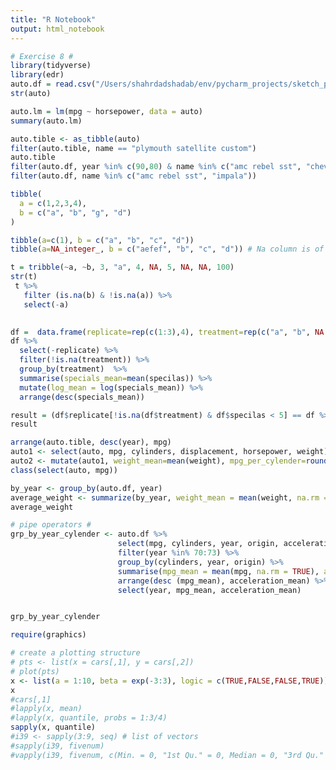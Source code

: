 ```yaml
---
title: "R Notebook"
output: html_notebook
---
```



```r
# Exercise 8 #
library(tidyverse)
library(edr)
auto.df = read.csv("/Users/shahrdadshadab/env/pycharm_projects/sketch_pad/my-R-project/ISLR/Data/Auto.csv", header=T, na.strings = "?")
str(auto)

auto.lm = lm(mpg ~ horsepower, data = auto)
summary(auto.lm)
```


```r
auto.tible <- as_tibble(auto)
filter(auto.tible, name == "plymouth satellite custom")
auto.tible
filter(auto.df, year %in% c(90,80) & name %in% c("amc rebel sst", "chevrolet impala"))
filter(auto.df, name %in% c("amc rebel sst", "impala"))
```


```r

tibble(
  a = c(1,2,3,4),
  b = c("a", "b", "g", "d")
)

tibble(a=c(1), b = c("a", "b", "c", "d"))
tibble(a=NA_integer_, b = c("aefef", "b", "c", "d")) # Na column is of type Integer

t = tribble(~a, ~b, 3, "a", 4, NA, 5, NA, NA, 100)
str(t)
 t %>% 
   filter (is.na(b) & !is.na(a)) %>%
   select(-a)

 
df =  data.frame(replicate=rep(c(1:3),4), treatment=rep(c("a", "b", NA, "d", NA, "e") ,2) , specilas=exp(1:12))
df %>%
  select(-replicate) %>%
  filter(!is.na(treatment)) %>%
  group_by(treatment)  %>%
  summarise(specials_mean=mean(specilas)) %>%
  mutate(log_mean = log(specials_mean)) %>%
  arrange(desc(specials_mean))

result = (df$replicate[!is.na(df$treatment) & df$specilas < 5] == df %>% filter(!is.na(treatment) & specilas < 5) %>% select (replicate))
result

```

```r
arrange(auto.tible, desc(year), mpg)
auto1 <- select(auto, mpg, cylinders, displacement, horsepower, weight)
auto2 <- mutate(auto1, weight_mean=mean(weight), mpg_per_cylender=round(mpg/cylinders, 3.0))
class(select(auto, mpg))
```
```r

by_year <- group_by(auto.df, year)
average_weight <- summarize(by_year, weight_mean = mean(weight, na.rm = TRUE))
average_weight

# pipe operators # 
grp_by_year_cylender <- auto.df %>%
                        select(mpg, cylinders, year, origin, acceleration) %>%
                        filter(year %in% 70:73) %>%
                        group_by(cylinders, year, origin) %>%
                        summarise(mpg_mean = mean(mpg, na.rm = TRUE), acceleration_mean = mean(acceleration, na.rm = TRUE)) %>%
                        arrange(desc (mpg_mean), acceleration_mean) %>%
                        select(year, mpg_mean, acceleration_mean)


grp_by_year_cylender

```


```r
require(graphics)

# create a plotting structure
# pts <- list(x = cars[,1], y = cars[,2])
# plot(pts)
x <- list(a = 1:10, beta = exp(-3:3), logic = c(TRUE,FALSE,FALSE,TRUE))
x
#cars[,1]
#lapply(x, mean)
#lapply(x, quantile, probs = 1:3/4)
sapply(x, quantile)
#i39 <- sapply(3:9, seq) # list of vectors
#sapply(i39, fivenum)
#vapply(i39, fivenum, c(Min. = 0, "1st Qu." = 0, Median = 0, "3rd Qu." = 0, Max. = 0))

```



